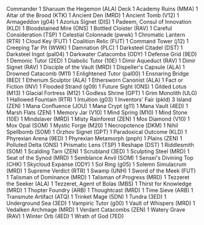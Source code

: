 <deck-list heading="Sharuum the Hegemon">

Commander
1 Sharuum the Hegemon (ALA)
Deck
1 Academy Ruins (MMA)
1 Altar of the Brood (KTK)
1 Ancient Den (MRD)
1 Ancient Tomb (V12)
1 Armageddon (g04)
1 Azorius Signet (DIS)
1 Padeem, Consul of Innovation (KLD)
1 Bloodstained Mire (ONS)
1 Bottled Cloister (RAV)
1 Careful Consideration (TSP)
1 Celestial Colonnade (pwwk)
1 Chromatic Lantern (RTR)
1 Cloud Key (FUT)
1 Coalition Relic (FUT)
1 Command Tower (j12)
1 Creeping Tar Pit (WWK)
1 Damnation (PLC)
1 Darksteel Citadel (DST)
1 Darksteel Ingot (pal04)
1 Darkwater Catacombs (ODY)
1 Defense Grid (9ED)
1 Demonic Tutor (2ED)
1 Diabolic Tutor (10E)
1 Dimir Aqueduct (RAV)
1 Dimir Signet (RAV)
1 Disciple of the Vault (MRD)
1 Dispeller's Capsule (ALA)
1 Drowned Catacomb (M11)
1 Enlightened Tutor (pal00)
1 Ensnaring Bridge (8ED)
1 Etherium Sculptor (ALA)
1 Ethersworn Canonist (ALA)
1 Fact or Fiction (INV)
1 Flooded Strand (g09)
1 Future Sight (ONS)
1 Gilded Lotus (M13)
1 Glacial Fortress (M12)
1 Godless Shrine (GPT)
1 Grim Monolith (ULG)
1 Hallowed Fountain (RTR)
1 Intuition (g03)
1 Inventors' Fair (pkld)
3 Island (ZEN)
1 Mana Confluence (JOU)
1 Mana Crypt (g11)
1 Mana Vault (4ED)
1 Marsh Flats (ZEN)
1 Memory Jar (V10)
1 Mind Spring (M10)
1 Mind Stone (10E)
1 Mindslaver (MRD)
1 Misty Rainforest (ZEN)
1 Mox Diamond (V10)
1 Mox Opal (SOM)
1 Mystic Forge (M20)
1 Necropotence (DKM)
1 Nihil Spellbomb (SOM)
1 Orzhov Signet (GPT)
1 Paradoxical Outcome (KLD)
1 Phyrexian Arena (9ED)
1 Phyrexian Metamorph (pnph)
1 Plains (ZEN)
1 Polluted Delta (ONS)
1 Prismatic Lens (TSP)
1 Reshape (DST)
1 Riddlesmith (SOM)
1 Scalding Tarn (ZEN)
1 Scrubland (3ED)
1 Sculpting Steel (MRD)
1 Seat of the Synod (MRD)
1 Semblance Anvil (SOM)
1 Sensei's Divining Top (CHK)
1 Skycloud Expanse (ODY)
1 Sol Ring (g05)
1 Solemn Simulacrum (MRD)
1 Supreme Verdict (RTR)
1 Swamp (UNH)
1 Sword of the Meek (FUT)
1 Talisman of Dominance (MRD)
1 Talisman of Progress (MRD)
1 Tezzeret the Seeker (ALA)
1 Tezzeret, Agent of Bolas (MBS)
1 Thirst for Knowledge (MRD)
1 Thopter Foundry (ARB)
1 Thoughtcast (MRD)
1 Time Sieve (ARB)
1 Transmute Artifact (ATQ)
1 Trinket Mage (5DN)
1 Tundra (3ED)
1 Underground Sea (3ED)
1 Vampiric Tutor (g00)
1 Vault of Whispers (MRD)
1 Vedalken Archmage (MRD)
1 Verdant Catacombs (ZEN)
1 Watery Grave (RAV)
1 Winter Orb (4ED)
1 Wrath of God (7ED)
</deck-list>

